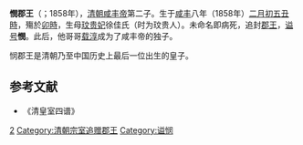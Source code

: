 '''憫郡王'''（{{lang-mnc|ᠵᡳᠯᠠᠴᡠᠩᡤᠠ <br>ᡤᡳᠶᡡᠨ <br>ᠸᠠᠩ|v=jilacungga giyūn wang}}；1858年），[[清朝|清朝]][[咸丰帝|咸丰帝]]第二子。生于[[咸丰|咸丰]]八年（1858年）[[二月初五|二月初五]][[丑時|丑時]]，殤於[[卯時|卯時]]，生母[[玟贵妃|玟贵妃]]徐佳氏（时为玟贵人）。未命名即病死，追封[[郡王|郡王]]，[[谥号|谥号]]'''憫'''。此后，他哥哥[[载淳|载淳]]成为了咸丰帝的独子。

悯郡王是清朝乃至中国历史上最后一位出生的皇子。

==参考文献==
*《清皇室四谱》
{{清文宗皇室}}
[[Category:清文宗皇子|2]]
[[Category:清朝宗室追赠郡王|Category:清朝宗室追赠郡王]]
[[Category:谥悯|Category:谥悯]]